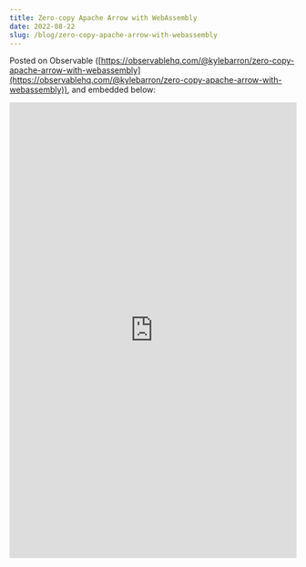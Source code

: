 ```yaml
---
title: Zero-copy Apache Arrow with WebAssembly
date: 2022-08-22
slug: /blog/zero-copy-apache-arrow-with-webassembly
---
```


Posted on Observable ([https://observablehq.com/@kylebarron/zero-copy-apache-arrow-with-webassembly](https://observablehq.com/@kylebarron/zero-copy-apache-arrow-with-webassembly)), and embedded below:

<iframe
  width="100%"
  height="800"
  frameborder="0"
  src="https://observablehq.com/embed/@kylebarron/zero-copy-apache-arrow-with-webassembly?cell=*"
></iframe>
